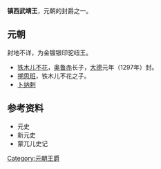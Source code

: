 '''镇西武靖王'''，元朝的封爵之一。
==元朝==
封地不详，为金镀银印驼纽王。
*[[铁木儿不花_(镇西武靖王)|铁木儿不花]]，[[奥鲁赤|奥鲁赤]]长子，[[大德_(元朝)|大德]]元年（1297年）封。
*[[搠思班|搠思班]]，铁木儿不花之子。
*[[卜纳剌|卜纳剌]]
==参考资料==
*元史
*新元史
*蒙兀儿史记

{{元朝藩王}}
[[Category:元朝王爵|Category:元朝王爵]]